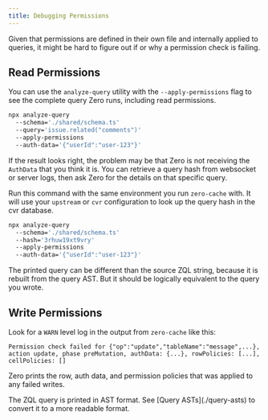 ```yaml
---
title: Debugging Permissions
---
```


Given that permissions are defined in their own file and internally applied to queries, it might be hard to figure out if or why a permission check is failing.

## Read Permissions

You can use the `analyze-query` utility with the `--apply-permissions` flag to see the complete query Zero runs, including read permissions.

```bash
npx analyze-query
  --schema='./shared/schema.ts'
  --query='issue.related("comments")'
  --apply-permissions
  --auth-data='{"userId":"user-123"}'
```

If the result looks right, the problem may be that Zero is not receiving the `AuthData` that you think it is. You can retrieve a query hash from websocket or server logs, then ask Zero for the details on that specific query.

Run this command with the same environment you run `zero-cache` with. It will use your `upstream` or `cvr` configuration to look up the query hash in the cvr database.

```bash
npx analyze-query
  --schema='./shared/schema.ts'
  --hash='3rhuw19xt9vry'
  --apply-permissions
  --auth-data='{"userId":"user-123"}'
```

<Note type="note" slug="decompilation">
  The printed query can be different than the source ZQL string, because it is rebuilt from the query AST. But it should be logically equivalent to the query you wrote.
</Note>

## Write Permissions

Look for a `WARN` level log in the output from `zero-cache` like this:

```
Permission check failed for {"op":"update","tableName":"message",...}, action update, phase preMutation, authData: {...}, rowPolicies: [...], cellPolicies: []
```

Zero prints the row, auth data, and permission policies that was applied to any failed writes.

<Note slug="ast-format">
  The ZQL query is printed in AST format. See [Query ASTs](./query-asts) to
  convert it to a more readable format.
</Note>
